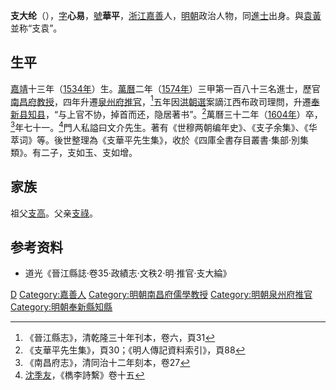'''支大纶'''（{{bd|1534年||1604年}}），[[表字|字]]'''心易'''，[[號|號]]'''華平'''，[[浙江|浙江]][[嘉善|嘉善]]人，[[明朝|明朝]]政治人物，同[[進士|進士]]出身。與[[袁黃|袁黃]]並称“支袁”。

== 生平 ==
[[嘉靖|嘉靖]]十三年（[[1534年|1534年]]）生。[[萬曆|萬曆]]二年（[[1574年|1574年]]）三甲第一百八十三名進士，歷官[[南昌府|南昌府]][[教授|教授]]，四年升遷[[泉州府|泉州府]][[推官|推官]]，<ref>《晉江縣志》，清乾隆三十年刊本，卷六，頁31</ref>五年因[[洪朝選|洪朝選]]案謫江西布政司理問，升遷[[奉新县|奉新县]][[知县|知县]]，“与上官不协，掉首而还，隐居著书”。<ref>《支華平先生集》，頁30；《明人傳記資料索引》，頁88</ref>萬曆三十二年（[[1604年|1604年]]）卒，<ref>《南昌府志》，清同治十二年刻本，卷27</ref>年七十一。<ref>[[沈季友|沈季友]]，《檇李詩繫》卷十五</ref>門人私謚曰文介先生。著有《世穆两朝编年史》、《支子余集》、《华萃词》等。後世整理為《支華平先生集》，收於《四庫全書存目叢書·集部·別集類》。有二子，支如玉、支如增。

== 家族 ==
祖父[[支高|支高]]。父亲[[支祿|支祿]]。

== 参考资料 ==
{{reflist}}
*道光《晉江縣誌·卷35·政績志·文秩2·明·推官·支大綸》

{{萬曆二年甲戌科殿試金榜}}

{{Authority control}}
{{DEFAULTSORT:Zhi支}}
[[Category:支姓|D]]
[[Category:嘉善人|Category:嘉善人]]
[[Category:明朝南昌府儒學教授|Category:明朝南昌府儒學教授]]
[[Category:明朝泉州府推官|Category:明朝泉州府推官]]
[[Category:明朝奉新縣知縣|Category:明朝奉新縣知縣]]